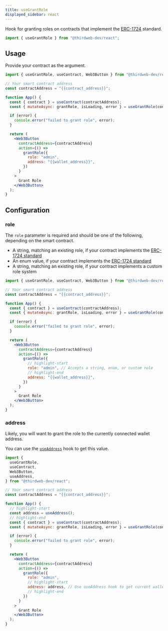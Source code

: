 ```yaml
---
title: useGrantRole
displayed_sidebar: react
---
```


Hook for granting roles on contracts that implement the [ERC-1724](/contractkit/interfaces/erc1724) standard.

```jsx
import { useGrantRole } from "@thirdweb-dev/react";
```

## Usage

Provide your contract as the argument.

```jsx
import { useGrantRole, useContract, Web3Button } from "@thirdweb-dev/react";

// Your smart contract address
const contractAddress = "{{contract_address}}";

function App() {
  const { contract } = useContract(contractAddress);
  const { mutateAsync: grantRole, isLoading, error } = useGrantRole(contract);

  if (error) {
    console.error("failed to grant role", error);
  }

  return (
    <Web3Button
      contractAddress={contractAddress}
      action={() =>
        grantRole({
          role: "admin",
          address: "{{wallet_address}}",
        })
      }
    >
      Grant Role
    </Web3Button>
  );
}
```

## Configuration

### role

The `role` parameter is required and should be one of the following, depending on the smart contract.

- A string, matching an existing role, if your contract implements the [ERC-1724 standard](/contractkit/interfaces/erc1724)
- An enum value, if your contract implements the [ERC-1724 standard](/contractkit/interfaces/erc1724)
- A string, matching an existing role, if your contract implements a custom role system

```jsx
import { useGrantRole, useContract, Web3Button } from "@thirdweb-dev/react";

// Your smart contract address
const contractAddress = "{{contract_address}}";

function App() {
  const { contract } = useContract(contractAddress);
  const { mutateAsync: grantRole, isLoading, error } = useGrantRole(contract);

  if (error) {
    console.error("failed to grant role", error);
  }

  return (
    <Web3Button
      contractAddress={contractAddress}
      action={() =>
        grantRole({
          // highlight-start
          role: "admin", // Accepts a string, enum, or custom role
          // highlight-end
          address: "{{wallet_address}}",
        })
      }
    >
      Grant Role
    </Web3Button>
  );
}
```

### address

Likely, you will want to grant the role to the currently connected wallet address.

You can use the [`useAddress`](/react/hooks/useAddress) hook to get this value.

```jsx
import {
  useGrantRole,
  useContract,
  Web3Button,
  useAddress,
} from "@thirdweb-dev/react";

// Your smart contract address
const contractAddress = "{{contract_address}}";

function App() {
  // highlight-start
  const address = useAddress();
  // highlight-end
  const { contract } = useContract(contractAddress);
  const { mutateAsync: grantRole, isLoading, error } = useGrantRole(contract);

  if (error) {
    console.error("failed to grant role", error);
  }

  return (
    <Web3Button
      contractAddress={contractAddress}
      action={() =>
        grantRole({
          role: "admin",
          // highlight-start
          address: address, // Use useAddress hook to get current wallet address
          // highlight-end
        })
      }
    >
      Grant Role
    </Web3Button>
  );
}
```